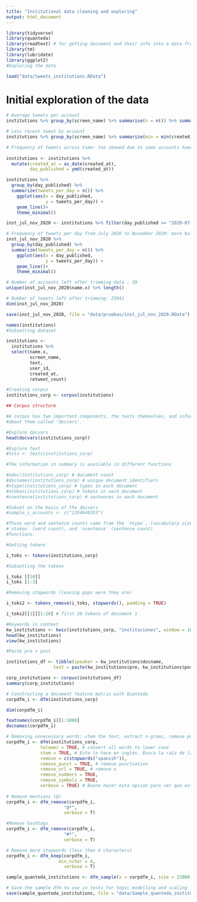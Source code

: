 ```yaml
---
title: "Institutional data cleaning and exploring"
output: html_document
---
```


```r

library(tidyverse)
library(quanteda)
library(readtext) # for getting document and their info into a data frame 
library(tm)
library(lubridate)
library(ggplot2)
#Exploring the data 

load("data/tweets_institutions.RData")
```

# Initial exploration of the data 

```r

# Average tweets per account 
institutions %>% group_by(screen_name) %>% summarise(n = n()) %>% summarise(avg_tweets = mean(n))

# Less recent tweet by account 
institutions %>% group_by(screen_name) %>% summarize(min = min(created_at)) %>% arrange(desc(min))

# Frequency of tweets across time: too skewed due to some accounts tweeting too little
 
institutions <- institutions %>% 
  mutate(created_at = as_date(created_at),
         day_published = ymd(created_at)) 

institutions %>% 
  group_by(day_published) %>% 
  summarize(tweets_per_day = n()) %>% 
    ggplot(aes(x = day_published,
               y = tweets_per_day)) +
    geom_line()+
    theme_minimal()

inst_jul_nov_2020 <- institutions %>% filter(day_published >= "2020-07-01")       

# Frequency of tweets per day from July 2020 to November 2020: more balanced
inst_jul_nov_2020 %>% 
  group_by(day_published) %>% 
  summarize(tweets_per_day = n()) %>% 
    ggplot(aes(x = day_published,
               y = tweets_per_day)) +
    geom_line()+
    theme_minimal()

# Number of accounts left after trimming data : 39 
unique(inst_jul_nov_2020$name.x) %>% length()

# Number of tweets left after trimming: 25941 
dim(inst_jul_nov_2020)
```

```r
save(inst_jul_nov_2020, file = "data/pruebas/inst_jul_nov_2020.RData")

```

```r
names(institutions)
#Subsetting dataset

institutions <- 
  institutions %>% 
  select(name.x, 
         screen_name, 
         text,
         user_id, 
         created_at, 
         retweet_count)

#Creating corpus
institutions_corp <- corpus(institutions)
```


```r
## Corpus structure

#A corpus has two important components, the texts themselves, and information 
#about them called 'docvars'. 

#Explore docvars
head(docvars(institutions_corp))

#Explore text
#txts <- texts(institutions_corp)

#The information in summary is available in different functions

#ndoc(institutions_corp) # document count
#docnames(institutions_corp) # unique document identifiers
#ntype(institutions_corp) # types in each document
#ntoken(institutions_corp) # tokens in each document
#nsentence(institutions_corp) # sentences in each document

```
```r
#Subset on the basis of the docvars
#sample_i_accounts <- c("1354646353")

#Those word and sentence counts come from the `ntype`, (vocabulary size)
#`ntoken` (word count), and `nsentence` (sentence count)
#functions.

#Getting tokens

i_toks <- tokens(institutions_corp)

#Subsetting the tokens

i_toks [[10]]
i_toks [1:3]

```

```r
#Removing stopwords (leaving gaps were they are)

i_toks2 <- tokens_remove(i_toks, stopwords(), padding = TRUE)

i_toks2[[1]][1:20] # first 20 tokens of document 1

```

```r
#Keywords in context
kw_institutions <- kwic(institutions_corp, "instituciones", window = 10)
head(kw_institutions)
view(kw_institutions)

#Paste pre + post

institutions_df <- tibble(speaker = kw_institutions$docname, 
                  text = paste(kw_institutions$pre, kw_institutions$post, sep = " "))

corp_institutions <- corpus(institutions_df)
summary(corp_institutions)

```


```r
# Constructing a document feature matrix with Quanteda 
corpdfm_i <- dfm(institutions_corp)

dim(corpdfm_i)

featnames(corpdfm_i)[1:1000]
docnames(corpdfm_i)

# Removing unnecessary words; stem the text, extract n-grams, remove punctuation, keep Twitter features…
corpdfm_i <- dfm(institutions_corp, 
             tolower = TRUE, # convert all words to lower case 
             stem = TRUE, # Esto lo hace en inglés. Busca la raíz de la palabra. Va a tocar hacerlo aparte... 
             remove = c(stopwords("spanish")),
             remove_punct = TRUE, # remove punctuation
             remove_url = TRUE, # remove u
             remove_numbers = TRUE,
             remove_symbols = TRUE,
             verbose = TRUE) # Bueno hacer esta opción para ver que está haciendo el dfm.
             
# Remove mentions (@)
corpdfm_i <- dfm_remove(corpdfm_i,
                      "@*",
                      verbose = T)

#Remove hashtags         
corpdfm_i <- dfm_remove(corpdfm_i,
                      "#*",
                      verbose = T)

# Remove more stopwords (less than 4 characters)
corpdfm_i <- dfm_keep(corpdfm_i,
                    min_nchar = 4,
                      verbose = T)

sample_quanteda_institutions <- dfm_sample(x = corpdfm_i, size = 23000, margin = "documents")

# Save the sample dfm to use in tests for topic modelling and scaling 
save(sample_quanteda_institutions, file = "data/Sample_quanteda_institutions.RData")

```